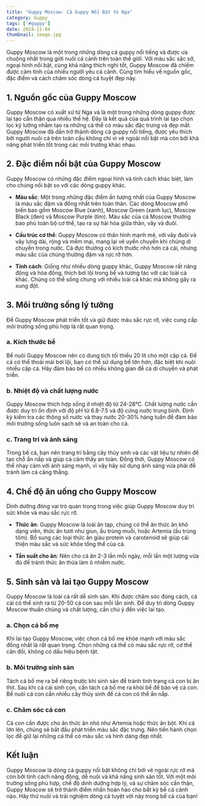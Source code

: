 ```yaml
---
title: "Guppy Moscow: Cá Guppy Nổi Bật từ Nga"
category: Guppy
tags: ['#guppy']
date: 2024-11-04
thumbnail: image.jpg
---
```


Guppy Moscow là một trong những dòng cá guppy nổi tiếng và được ưa chuộng nhất trong giới nuôi cá cảnh trên toàn thế giới. Với màu sắc sặc sỡ, ngoại hình nổi bật, cùng khả năng thích nghi tốt, Guppy Moscow đã chiếm được cảm tình của nhiều người yêu cá cảnh. Cùng tìm hiểu về nguồn gốc, đặc điểm và cách chăm sóc dòng cá tuyệt đẹp này.

## 1. Nguồn gốc của Guppy Moscow

Guppy Moscow có xuất xứ từ Nga và là một trong những dòng guppy được lai tạo cẩn thận qua nhiều thế hệ. Đây là kết quả của quá trình lai tạo chọn lọc kỹ lưỡng nhằm tạo ra những cá thể có màu sắc đặc trưng và đẹp mắt. Guppy Moscow đã dần trở thành dòng cá guppy nổi tiếng, được yêu thích bởi người nuôi cá trên toàn cầu không chỉ vì vẻ ngoài nổi bật mà còn bởi khả năng phát triển tốt trong các môi trường khác nhau.

## 2. Đặc điểm nổi bật của Guppy Moscow

Guppy Moscow có những đặc điểm ngoại hình và tính cách khác biệt, làm cho chúng nổi bật so với các dòng guppy khác.

- **Màu sắc**: Một trong những đặc điểm ấn tượng nhất của Guppy Moscow là màu sắc đậm và đồng nhất trên toàn thân. Các dòng Moscow phổ biến bao gồm Moscow Blue (xanh), Moscow Green (xanh lục), Moscow Black (đen) và Moscow Purple (tím). Màu sắc của cá Moscow thường bao phủ toàn bộ cơ thể, tạo ra sự hài hòa giữa thân, vây và đuôi.
  
- **Cấu trúc cơ thể**: Guppy Moscow có thân hình mạnh mẽ, với vây đuôi và vây lưng dài, rộng và mềm mại, mang lại vẻ uyển chuyển khi chúng di chuyển trong nước. Cá đực thường có kích thước nhỏ hơn cá cái, nhưng màu sắc của chúng thường đậm và rực rỡ hơn.
  
- **Tính cách**: Giống như nhiều dòng guppy khác, Guppy Moscow rất năng động và hòa đồng, thích bơi lội trong bể và tương tác với các loài cá khác. Chúng có thể sống chung với nhiều loài cá khác mà không gây ra xung đột.

## 3. Môi trường sống lý tưởng

Để Guppy Moscow phát triển tốt và giữ được màu sắc rực rỡ, việc cung cấp môi trường sống phù hợp là rất quan trọng.

### a. Kích thước bể

Bể nuôi Guppy Moscow nên có dung tích tối thiểu 20 lít cho một cặp cá. Để cá có thể thoải mái bơi lội, bạn có thể sử dụng bể lớn hơn, đặc biệt khi nuôi nhiều cặp cá. Hãy đảm bảo bể có nhiều không gian để cá di chuyển và phát triển.

### b. Nhiệt độ và chất lượng nước

Guppy Moscow thích hợp sống ở nhiệt độ từ 24-28°C. Chất lượng nước cần được duy trì ổn định với độ pH từ 6.8-7.5 và độ cứng nước trung bình. Định kỳ kiểm tra các thông số nước và thay nước 20-30% hàng tuần để đảm bảo môi trường sống luôn sạch sẽ và an toàn cho cá.

### c. Trang trí và ánh sáng

Trong bể cá, bạn nên trang trí bằng cây thủy sinh và các vật liệu tự nhiên để tạo chỗ ẩn nấp và giúp cá cảm thấy an toàn. Đồng thời, Guppy Moscow có thể nhạy cảm với ánh sáng mạnh, vì vậy hãy sử dụng ánh sáng vừa phải để tránh làm cá căng thẳng.

## 4. Chế độ ăn uống cho Guppy Moscow

Dinh dưỡng đóng vai trò quan trọng trong việc giúp Guppy Moscow duy trì sức khỏe và màu sắc rực rỡ.

- **Thức ăn**: Guppy Moscow là loài ăn tạp, chúng có thể ăn thức ăn khô dạng viên, thức ăn tươi như giun, ấu trùng muỗi, hoặc Artemia (ấu trùng tôm). Bổ sung các loại thức ăn giàu protein và carotenoid sẽ giúp cải thiện màu sắc và sức khỏe tổng thể của cá.
  
- **Tần suất cho ăn**: Nên cho cá ăn 2-3 lần mỗi ngày, mỗi lần một lượng vừa đủ để tránh thức ăn thừa làm ô nhiễm nước.

## 5. Sinh sản và lai tạo Guppy Moscow

Guppy Moscow là loài cá rất dễ sinh sản. Khi được chăm sóc đúng cách, cá cái có thể sinh ra từ 20-50 cá con sau mỗi lần sinh. Để duy trì dòng Guppy Moscow thuần chủng và chất lượng, cần chú ý đến việc lai tạo.

### a. Chọn cá bố mẹ

Khi lai tạo Guppy Moscow, việc chọn cá bố mẹ khỏe mạnh với màu sắc đồng nhất là rất quan trọng. Chọn những cá thể có màu sắc rực rỡ, cơ thể cân đối, không có dấu hiệu bệnh tật.

### b. Môi trường sinh sản

Tách cá bố mẹ ra bể riêng trước khi sinh sản để tránh tình trạng cá con bị ăn thịt. Sau khi cá cái sinh con, cần tách cá bố mẹ ra khỏi bể để bảo vệ cá con. Bể nuôi cá con cần nhiều cây thủy sinh để cá con có thể ẩn nấp.

### c. Chăm sóc cá con

Cá con cần được cho ăn thức ăn nhỏ như Artemia hoặc thức ăn bột. Khi cá lớn lên, chúng sẽ bắt đầu phát triển màu sắc đặc trưng. Nên tiến hành chọn lọc để giữ lại những cá thể có màu sắc và hình dáng đẹp nhất.

## Kết luận

Guppy Moscow là dòng cá guppy nổi bật không chỉ bởi vẻ ngoài rực rỡ mà còn bởi tính cách năng động, dễ nuôi và khả năng sinh sản tốt. Với một môi trường sống phù hợp, chế độ dinh dưỡng hợp lý, và sự chăm sóc cẩn thận, Guppy Moscow sẽ trở thành điểm nhấn hoàn hảo cho bất kỳ bể cá cảnh nào. Hãy thử nuôi và trải nghiệm dòng cá tuyệt vời này trong bể cá của bạn!